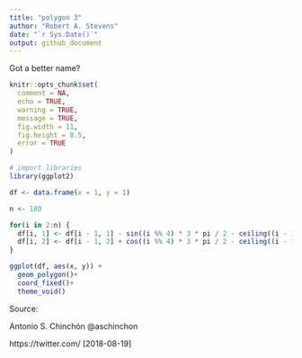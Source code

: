 ```yaml
---
title: "polygon 3"
author: "Robert A. Stevens"
date: "`r Sys.Date()`"
output: github_document
---
```


Got a better name?

```r
knitr::opts_chunk$set(
  comment = NA, 
  echo = TRUE, 
  warning = TRUE, 
  message = TRUE, 
  fig.width = 11, 
  fig.height = 8.5,
  error = TRUE
)
```

```r
# import libraries
library(ggplot2)
```

```r
df <- data.frame(x = 1, y = 1)

n <- 180

for(i in 2:n) {
  df[i, 1] <- df[i - 1, 1] - sin((i %% 4) * 3 * pi / 2 - ceiling((i - 1) / 4) * pi / 90) * 0.977^i
  df[i, 2] <- df[i - 1, 2] + cos((i %% 4) * 3 * pi / 2 - ceiling((i - 1) / 4) * pi / 90) * 0.977^i
}

ggplot(df, aes(x, y)) +
  geom_polygon()+
  coord_fixed()+
  theme_void()
```

Source: 

Antonio S. Chinchón @aschinchon

https://twitter.com/ [2018-08-19]
